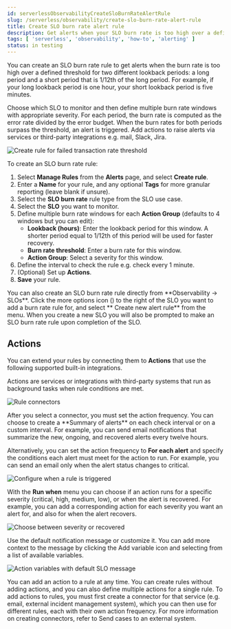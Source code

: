 ```yaml
---
id: serverlessObservabilityCreateSloBurnRateAlertRule
slug: /serverless/observability/create-slo-burn-rate-alert-rule
title: Create SLO burn rate alert rule
description: Get alerts when your SLO burn rate is too high over a defined period of time.
tags: [ 'serverless', 'observability', 'how-to', 'alerting' ]
status: in testing
---
```



<Testing />

You can create an SLO burn rate rule to get alerts when the burn rate is too high over a defined threshold for two different lookback periods: a long period and a short period that is 1/12th of the long period. For example, if your long lookback period is one hour, your short lookback period is five minutes. 

Choose which SLO to monitor and then define multiple burn rate windows with appropriate severity. For each period, the burn rate is computed as the error rate divided by the error budget. When the burn rates for both periods surpass the threshold, an alert is triggered. Add actions to raise alerts via services or third-party integrations e.g. mail, Slack, Jira. 

![Create rule for failed transaction rate threshold](../images/slo-alerts-create-rule.png)

To create an SLO burn rate rule:

1. Select **Manage Rules** from the **Alerts** page, and select **Create rule**.
1. Enter a **Name** for your rule, and any optional **Tags** for more granular reporting (leave blank if unsure).
1. Select the **SLO burn rate** rule type from the SLO use case.
1. Select the **SLO** you want to monitor.
1. Define multiple burn rate windows for each **Action Group** (defaults to 4 windows but you can edit):
    * **Lookback (hours)**: Enter the lookback period for this window. A shorter period equal to 1/12th of this period will be used for faster recovery.
    * **Burn rate threshold**: Enter a burn rate for this window.
    * **Action Group**: Select a severity for this window.
1. Define the interval to check the rule e.g. check every 1 minute.
1. (Optional) Set up **Actions**.
1. **Save** your rule.

<DocCallOut title="Tip">
You can also create an SLO burn rate rule directly from **Observability -> SLOs**. Click the more options icon (<DocIcon type="boxesVertical" title="More options" />) to the right of the SLO you want to add a burn rate rule for, and select **<DocIcon type="bell" title="Bell" /> Create new alert rule** from the menu. When you create a new SLO you will also be prompted to make an SLO burn rate rule upon completion of the SLO. 
</DocCallOut>

## Actions

You can extend your rules by connecting them to **Actions** that use the following supported built-in integrations.

<DocAccordion buttonContent="Action types">
Actions are services or integrations with third-party systems that run as background tasks when rule conditions are met.

![Rule connectors](../images/alert-action-types.png)
</DocAccordion>

<DocAccordion buttonContent="Action frequency">
After you select a connector, you must set the action frequency. You can choose to create a **Summary of alerts** on each check interval or on a custom interval. For example, you can send email notifications that summarize the new, ongoing, and recovered alerts every twelve hours.

Alternatively, you can set the action frequency to **For each alert** and specify the conditions each alert must meet for the action to run. For example, you can send an email only when the alert status changes to critical.

![Configure when a rule is triggered](../images/alert-action-frequency.png)

With the **Run when** menu you can choose if an action runs for a specific severity (critical, high, medium, low), or when the alert is recovered. For example, you can add a corresponding action for each severity you want an alert for, and also for when the alert recovers.

![Choose between severity or recovered](../images/slo-action-frequency.png)
</DocAccordion>

<DocAccordion buttonContent="Action variables">
Use the default notification message or customize it.
You can add more context to the message by clicking the Add variable icon <DocIcon type="indexOpen" title="Add variable" /> and selecting from a list of available variables.

![Action variables with default SLO message](../images/slo-action-variables.png)

</DocAccordion>

<DocCallOut title="Note">
You can add an action to a rule at any time. You can create rules without adding actions, and you can also define multiple actions for a single rule. To add actions to rules, you must first create a connector for that service (e.g. email, external incident management system), which you can then use for different rules, each with their own action frequency. For more information on creating connectors, refer to <DocLink id="serverlessObservabilitySendCasesToAnExternalSystem">Send cases to an external system</DocLink>.
</DocCallOut>

<Feedback slug="/serverless/observability/create-slo-burn-rate-alert-rule" filepath="docs/slos/create-slo-burn-rate-alert-rule.mdx" />

